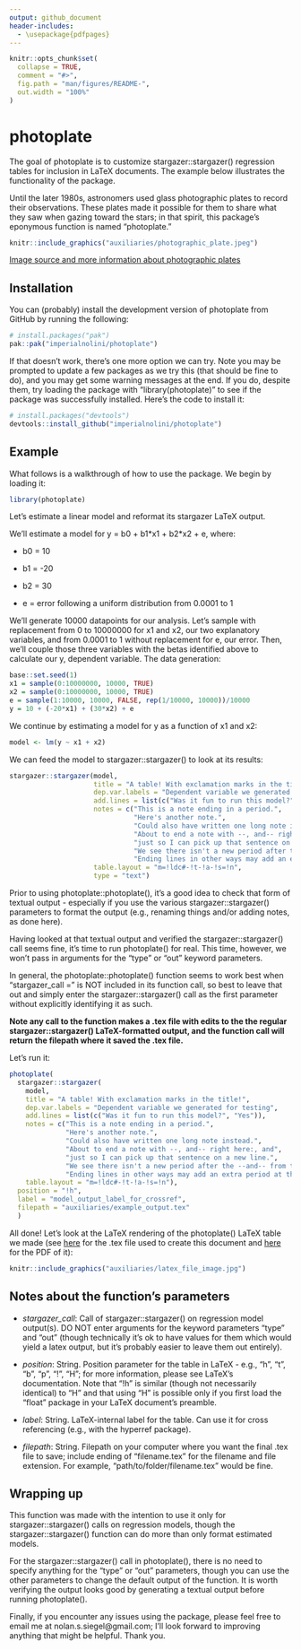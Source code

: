 ```yaml
---
output: github_document
header-includes:
  - \usepackage{pdfpages}
---
```


<!-- README.md is generated from README.Rmd. Please edit that file -->

```r
knitr::opts_chunk$set(
  collapse = TRUE,
  comment = "#>",
  fig.path = "man/figures/README-",
  out.width = "100%"
)
```

# photoplate

<!-- badges: start -->
<!-- badges: end -->

The goal of photoplate is to customize stargazer::stargazer() regression tables for inclusion in LaTeX documents. The example below illustrates the functionality of the package.

Until the later 1980s, astronomers used glass photographic plates to record their observations. These plates made it possible for them to share what they saw when gazing toward the stars; in that spirit, this package's eponymous function is named "photoplate."

```r
knitr::include_graphics("auxiliaries/photographic_plate.jpeg")
```
[Image source and more information about photographic plates](https://www.smithsonianmag.com/science-nature/obsolete-art-mapping-skies-glass-plates-can-still-teach-us-180971890/)


## Installation

You can (probably) install the development version of photoplate from GitHub by running the following:

```r
# install.packages("pak")
pak::pak("imperialnolini/photoplate")
```

If that doesn't work, there's one more option we can try. Note you may be prompted to update a few packages as we try this (that should be fine to do), and you may get some warning messages at the end. If you do, despite them, try loading the package with "library(photoplate)" to see if the package was successfully installed. Here's the code to install it:

```r
# install.packages("devtools")
devtools::install_github("imperialnolini/photoplate")
```


## Example

What follows is a walkthrough of how to use the package. We begin by loading it:

```r
library(photoplate)
```


Let's estimate a linear model and reformat its stargazer LaTeX output.

We'll estimate a model for y = b0 + b1\*x1 + b2\*x2 + e, where:

  * b0 = 10
  
  * b1 = -20
  
  * b2 = 30
  
  * e = error following a uniform distribution from 0.0001 to 1
  
 
We'll generate 10000 datapoints for our analysis. Let's sample with replacement from 0 to 10000000 for x1 and x2, our two explanatory variables, and from 0.0001 to 1 without replacement for e, our error. Then, we'll couple those three variables with the betas identified above to calculate our y, dependent variable. The data generation:
```r
base::set.seed(1)
x1 = sample(0:10000000, 10000, TRUE)
x2 = sample(0:10000000, 10000, TRUE)
e = sample(1:10000, 10000, FALSE, rep(1/10000, 10000))/10000
y = 10 + (-20*x1) + (30*x2) + e
```

We continue by estimating a model for y as a function of x1 and x2:
```r
model <- lm(y ~ x1 + x2)
```

We can feed the model to stargazer::stargazer() to look at its results:
```r
stargazer::stargazer(model,
                     title = "A table! With exclamation marks in the title!",
                     dep.var.labels = "Dependent variable we generated for testing",
                     add.lines = list(c("Was it fun to run this model?", "Yes")),
                     notes = c("This is a note ending in a period.",
                               "Here's another note.",
                               "Could also have written one long note instead.",
                               "About to end a note with --, and-- right here:, and",
                               "just so I can pick up that sentence on a new line.",
                               "We see there isn't a new period after the --and-- from that line.",
                               "Ending lines in other ways may add an extra period at the end."),
                     table.layout = "m=!ldc#-!t-!a-!s=!n",
                     type = "text")
```

Prior to using photoplate::photoplate(), it's a good idea to check that form of textual output - especially if you use the various stargazer::stargazer() parameters to format the output (e.g., renaming things and/or adding notes, as done here).

Having looked at that textual output and verified the stargazer::stargazer() call seems fine, it's time to run photoplate() for real. This time, however, we won't pass in arguments for the "type" or "out" keyword parameters.

In general, the photoplate::photoplate() function seems to work best when "stargazer_call = "  is NOT included in its function call, so best to leave that out and simply enter the stargazer::stargazer() call as the first parameter without explicitly identifying it as such.

**Note any call to the function makes a .tex file with edits to the the regular stargazer::stargazer() LaTeX-formatted output, and the function call will return the filepath where it saved the .tex file.**

Let's run it:
```r
photoplate(
  stargazer::stargazer(
    model,
    title = "A table! With exclamation marks in the title!",
    dep.var.labels = "Dependent variable we generated for testing",
    add.lines = list(c("Was it fun to run this model?", "Yes")),
    notes = c("This is a note ending in a period.",
              "Here's another note.",
              "Could also have written one long note instead.",
              "About to end a note with --, and-- right here:, and",
              "just so I can pick up that sentence on a new line.",
              "We see there isn't a new period after the --and-- from that line.",
              "Ending lines in other ways may add an extra period at the end."),
    table.layout = "m=!ldc#-!t-!a-!s=!n"),
  position = "!h",
  label = "model_output_label_for_crossref",
  filepath = "auxiliaries/example_output.tex"
  )
```

All done! Let's look at the LaTeX rendering of the photoplate() LaTeX table we made (see [here](auxiliaries/latex_file.tex) for the .tex file used to create this document and [here](auxiliaries/latex_file.pdf) for the PDF of it):

```r
knitr::include_graphics("auxiliaries/latex_file_image.jpg")
```



## Notes about the function's parameters

* *stargazer_call*: Call of stargazer::stargazer() on regression model output(s). DO NOT enter arguments for the keyword parameters "type" and "out" (though technically it's ok to have values for them which would yield a latex output, but it's probably easier to leave them out entirely).

* *position*: String. Position parameter for the table in LaTeX - e.g., "h", "t", "b", "p", "!", "H"; for more information, please see LaTeX's documentation. Note that "!h" is similar (though not necessarily identical) to "H" and that using "H" is possible only if you first load the "float" package in your LaTeX document's preamble.

* *label*: String. LaTeX-internal label for the table. Can use it for cross referencing (e.g., with the hyperref package).

* *filepath*: String. Filepath on your computer where you want the final .tex file to save; include ending of "filename.tex" for the filename and file extension. For example, "path/to/folder/filename.tex" would be fine.


## Wrapping up

This function was made with the intention to use it only for stargazer::stargazer() calls on regression models, though the stargazer::stargazer() function can do more than only format estimated models.

For the stargazer::stargazer() call in photoplate(), there is no need to specify anything for the "type" or "out" parameters, though you can use the other parameters to change the default output of the function. It is worth verifying the output looks good by generating a textual output before running photoplate().

Finally, if you encounter any issues using the package, please feel free to email me at nolan.s.siegel@gmail.com; I'll look forward to improving anything that might be helpful. Thank you.
